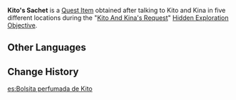 {{Item Infobox
|id           = 101575
|image        = Item Parcel.png
|type         = Quest Items
|description  = A sachet carried by [[Kito]] and [[Kina]]. It seems to have been woven from two smaller sachets before being carefully hidden in a wooden box.
|source1      = Obtained after completing the "[[Kito And Kina's Request]]" [[Hidden Exploration Objective]].
}}
'''Kito's Sachet''' is a [[Quest Item]] obtained after talking to Kito and Kina in five different locations during the "[[Kito And Kina's Request]]" [[Hidden Exploration Objective]].

==Other Languages==
{{Other Languages
|default_hidden = 1
|en      = Kito's Sachet
|zhs     = 木户的香包
|zhs_rm  = Mùhù de Xiāngbāo
|zht     = 木戶的香包
|zht_rm  = Mùhù de Xiāngbāo
|ja      = キトの匂い袋
|ja_rm   = Kito no Nioi-bukuro
|ko      = 키토의 향낭
|ko_rm   = Kito-ui Hyangnang
|es      = Bolsita perfumada de Kito
|fr      = Sachet parfumé de Kito
|ru      = Ароматическое саше Кито
|th      = Kito's Sachet
|vi      = Túi Thơm Của Kito
|de      = Kitos Säckchen
|id      = Kantong Wewangian Kito
|pt      = Bolsinha Perfumada de Kito
|tr      = Kito'nun Çantası
|it      = Bustina di Kito
}}

==Change History==
{{Change History|2.2}}

[[es:Bolsita perfumada de Kito]]